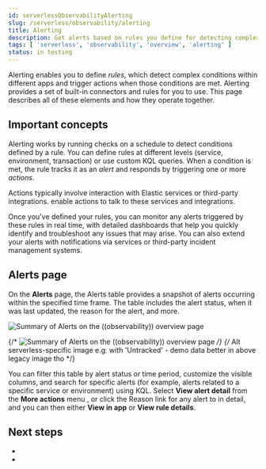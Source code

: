 ```yaml
---
id: serverlessObservabilityAlerting
slug: /serverless/observability/alerting
title: Alerting
description: Get alerts based on rules you define for detecting complex conditions in your applications and services.
tags: [ 'serverless', 'observability', 'overview', 'alerting' ]
status: in testing
---
```


<p><DocBadge template="technical preview" /></p>

Alerting enables you to define _rules_, which detect complex conditions within different apps and trigger actions when those conditions are met. Alerting provides a set of built-in connectors and rules for you to use. This page describes all of these elements and how they operate together.

## Important concepts

Alerting works by running checks on a schedule to detect conditions defined by a rule. You can define rules at different levels (service, environment, transaction) or use custom KQL queries. When a condition is met, the rule tracks it as an _alert_ and responds by triggering one or more _actions_.

Actions typically involve interaction with Elastic services or third-party integrations. <DocLink id="serverlessObservabilitySendCasesToAnExternalSystem" text="Connectors"/> enable actions to talk to these services and integrations.

Once you've defined your rules, you can monitor any alerts triggered by these rules in real time, with detailed dashboards that help you quickly identify and troubleshoot any issues that may arise. You can also extend your alerts with notifications via services or third-party incident management systems.

## Alerts page

On the **Alerts** page, the Alerts table provides a snapshot of alerts occurring within the specified time frame. The table includes the alert status, when it was last updated, the reason for the alert, and more. 

![Summary of Alerts on the ((observability)) overview page](../images/observability-alerts-overview.png)

{/* ![Summary of Alerts on the ((observability)) overview page](../images/obervability-alerts-view.png) */}
{/* Alt serverless-specific image e.g. with 'Untracked' - demo data better in above legacy image tho */}

You can filter this table by alert status or time period, customize the visible columns, and search for specific alerts (for example, alerts related to a specific service or environment) using KQL. Select **View alert detail** from the **More actions** menu <DocIcon type="boxesHorizontal" title="action menu" />, or click the Reason link for any alert to <DocLink id="serverlessObservabilityViewAlerts" text="view alert"/> in detail, and you can then either **View in app** or **View rule details**.

## Next steps

* <DocLink id="serverlessObservabilityCreateRules" Create and manage rules/>
* <DocLink id="serverlessObservabilityViewAlerts" View alerts/>
